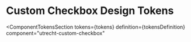 <!-- @license CC0-1.0 -->


<Meta id="web-component-custom-checkbox--design-tokens" title="Web Component/Custom Checkbox/Design Tokens" />

# Custom Checkbox Design Tokens

<ComponentTokensSection
  tokens={tokens}
  definition={tokensDefinition}
  component="utrecht-custom-checkbox"
></ComponentTokensSection>
